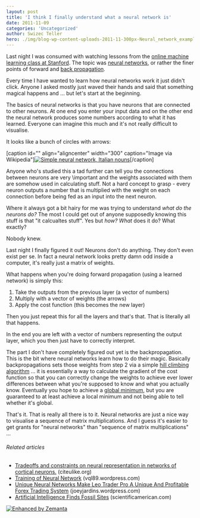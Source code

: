 ```yaml
---
layout: post
title: 'I think I finally understand what a neural network is'
date: 2011-11-09
categories: 'Uncategorized'
author: Swizec Teller
hero: ./img/blog-wp-content-uploads-2011-11-300px-Neural_network_example.svg_14.png
---
```

Last night I was consumed with watching lessons from the [online machine learning class at Stanford](http://ml-class.org). The topic was [neural networks](http://en.wikipedia.org/wiki/Neural_network "Neural network"), or rather the finer points of forward and [back propagation](http://en.wikipedia.org/wiki/Backpropagation "Backpropagation").



Every time I have wanted to learn how neural networks work it just didn't click. Anyone I asked mostly just waved their hands and said that something magical happens and ... but let's start at the beginning.



The basics of neural networks is that you have neurons that are connected to other neurons. At one end you enter your input data and on the other end the neural network produces some numbers according to what it has learned. Everyone can imagine this much and it's not really difficult to visualise.



It looks like a bunch of circles with arrows:



\[caption id="" align="aligncenter" width="300" caption="Image via Wikipedia"][![Simple neural network, Italian nouns](./img/blog-wp-content-uploads-2011-11-300px-Neural_network_example.svg_14.png "Simple neural network, Italian nouns")](http://commons.wikipedia.org/wiki/File:Neural_network_example.svg)\[/caption]



Anyone who's studied this a tad further can tell you the connections between neurons are very \\important and the weights associated with them are somehow used in calculating stuff. Not a hard concept to grasp - every neuron outputs a number that is multiplied with the weight on each connection before being fed as an input into the next neuron.



Where it always got a bit hairy for me was trying to understand _what do the neurons do?_ The most I could get out of anyone supposedly knowing this stuff is that "it calcualtes stuff". Yes but _how? What_ does it do? What exactly?



Nobody knew.



Last night I finally figured it out! Neurons don't do anything. They don't even exist per se. In fact a neural network looks pretty damn odd inside a computer, it's really just a matrix of weights.



What happens when you're doing forward propagation (using a learned network) is simply this:

1. Take the outputs from the previous layer (a vector of numbers)
2. Multiply with a vector of weights (the arrows)
3. Apply the cost function (this becomes the new layer)

Then you just repeat this for all the layers and that's that. That is literally all that happens.



In the end you are left with a vector of numbers representing the output layer, which you then just have to correctly interpret.



The part I don't have completely figured out yet is the backpropagation. This is the bit where neural networks learn how to do their magic. Basically backpropagations sets those weights from step 2 via a simple [hill climbing algorithm](http://en.wikipedia.org/wiki/Hill_climbing "Hill climbing") ... it is essentially a way to calculate the gradient of the cost function so that you can correctly change the weights to achieve ever lower differences between what you're supposed to know and what you actually know. Eventually you hope to achieve a [global minimum](http://en.wikipedia.org/wiki/Maxima_and_minima "Maxima and minima"), but you are guaranteed to at least achieve a local minimum and not being able to tell whether it's global.



That's it. That is really all there is to it. Neural networks are just a nice way to visualise a sequence of matrix multiplications. And I guess it's easier to get grants for "neural networks" than "sequence of matrix multiplications" ...

###### Related articles

- [Tradeoffs and constraints on neural representation in networks of cortical neurons.](http://www.citeulike.org/user/fbaroni/article/7490581) (citeulike.org)
- [Training of Neural Network](http://vql89.wordpress.com/2011/10/26/training-of-neural-network/) (vql89.wordpress.com)
- [Unique Neural Networks Make Leo Trader Pro A Unique And Profitable Forex Trading System](http://joeyjardins.wordpress.com/2011/10/22/unique-neural-networks-make-leo-trader-pro-a-unique-and-profitable-forex-trading-system/) (joeyjardins.wordpress.com)
- [Artificial Intelligence Finds Fossil Sites](http://www.scientificamerican.com/article.cfm?id=artificial-intelligence-finds-fossil-sites) (scientificamerican.com)

[![Enhanced by Zemanta](http://img.zemanta.com/zemified_e.png?x-id=397dbc03-6870-445d-952c-b5c6dd95749a)](http://www.zemanta.com/ "Enhanced by Zemanta")